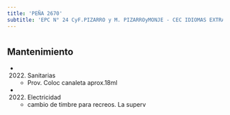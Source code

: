 ```yaml
---
title: 'PEÑA 2670'
subtitle: 'EPC N° 24 CyF.PIZARRO y M. PIZARROyMONJE - CEC IDIOMAS EXTRANJEROS N° 01'
---
```


#


## Mantenimiento

*  (2022) Sanitarias 
    + Prov. Coloc canaleta aprox.18ml

*  (2022) Electricidad 
    + cambio de timbre para recreos. La superv



